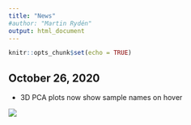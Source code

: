 ```yaml
---
title: "News"
#author: "Martin Rydén"
output: html_document
---
```


```r
knitr::opts_chunk$set(echo = TRUE)
```

## October 26, 2020

* 3D PCA plots now show sample names on hover

![](../img/pca3dlabel.png) 
